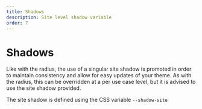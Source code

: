 ```yaml
---
title: Shadows
description: Site level shadow variable
order: 7
---
```



# Shadows

Like with the radius, the use of a singular site shadow is promoted in order to maintain consistency and allow for easy updates of your theme. As with the radius, this can be overridden at a per use case level, but it is advised to use the site shadow provided.

The site shadow is defined using the CSS variable `--shadow-site`

<ShadowDisplay />
